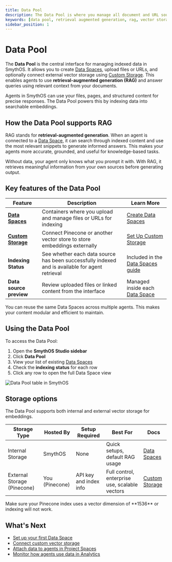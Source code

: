 ```yaml
---
title: Data Pool
description: The Data Pool is where you manage all document and URL sources used for retrieval-augmented generation (RAG) in SmythOS. Learn how to create Data Spaces and configure custom vector storage.
keywords: [data pool, retrieval augmented generation, rag, vector storage, pinecone, data spaces, custom storage, smythos indexing]
sidebar_position: 1
---
```


# Data Pool

The **Data Pool** is the central interface for managing indexed data in SmythOS. It allows you to create [Data Spaces](/docs/agent-collaboration/data-pool/data-spaces), upload files or URLs, and optionally connect external vector storage using [Custom Storage](/docs/agent-collaboration/data-pool/custom-storage). This enables agents to use **retrieval-augmented generation (RAG)** and answer queries using relevant context from your documents.

<InfoCallout title="What the Data Pool enables">
Agents in SmythOS can use your files, pages, and structured content for precise responses. The Data Pool powers this by indexing data into searchable embeddings.
</InfoCallout>

<Spacer size="md" />

## How the Data Pool supports RAG

RAG stands for **retrieval-augmented generation**. When an agent is connected to a [Data Space](/docs/agent-collaboration/data-pool/data-spaces), it can search through indexed content and use the most relevant snippets to generate informed answers. This makes your agents more accurate, grounded, and useful for knowledge-based tasks.

<SuccessCallout title="RAG gives your agent real knowledge">
Without data, your agent only knows what you prompt it with. With RAG, it retrieves meaningful information from your own sources before generating output.
</SuccessCallout>

<Spacer size="md" />

## Key features of the Data Pool

| Feature                              | Description                                                                                             | Learn More                                                                 |
|--------------------------------------|---------------------------------------------------------------------------------------------------------|-----------------------------------------------------------------------------|
| **[Data Spaces](/docs/agent-collaboration/data-pool/data-spaces)**       | Containers where you upload and manage files or URLs for indexing                                        | [Create Data Spaces](/docs/agent-collaboration/data-pool/data-spaces) |
| **[Custom Storage](/docs/agent-collaboration/data-pool/custom-storage)**             | Connect Pinecone or another vector store to store embeddings externally                                 | [Set Up Custom Storage](/docs/agent-collaboration/data-pool/custom-storage)                               |
| **Indexing Status**                  | See whether each data source has been successfully indexed and is available for agent retrieval         | Included in the [Data Spaces guide](/docs/agent-collaboration/data-pool/data-spaces#indexing-behavior) |
| **Data source preview**              | Review uploaded files or linked content from the interface                                               | Managed inside each [Data Space](/docs/agent-collaboration/data-pool/data-spaces) |

<TipCallout title="Use one Data Pool, many agents">
You can reuse the same Data Spaces across multiple agents. This makes your content modular and efficient to maintain.
</TipCallout>

<Spacer size="md" />

## Using the Data Pool

To access the Data Pool:

1. Open the **SmythOS Studio sidebar**
2. Click **Data Pool**
3. View your list of existing [Data Spaces](/docs/agent-collaboration/data-pool/data-spaces)
4. Check the **indexing status** for each row
5. Click any row to open the full Data Space view

<Image src="/docs/img/agent_collaboration/data-pool-main.jpg" alt="Data Pool table in SmythOS" caption="The Data Pool shows your content containers, index status, and linked storage at a glance." />

<Spacer size="md" />

## Storage options

The Data Pool supports both internal and external vector storage for embeddings.

| Storage Type                      | Hosted By      | Setup Required        | Best For                                       | Docs                           |
|----------------------------------|----------------|------------------------|------------------------------------------------|--------------------------------|
| Internal Storage                 | SmythOS        | None                   | Quick setups, default RAG usage                | [Data Spaces](/docs/agent-collaboration/data-pool/data-spaces) |
| External Storage (Pinecone)      | You (Pinecone) | API key and index info | Full control, enterprise use, scalable vectors | [Custom Storage](/docs/agent-collaboration/data-pool/custom-storage)         |

<WarningCallout title="Pinecone index requirement">
Make sure your Pinecone index uses a vector dimension of **1536** or indexing will not work.
</WarningCallout>

<Spacer size="md" />

## What's Next

- [Set up your first Data Space](/docs/agent-collaboration/data-pool/data-spaces)
- [Connect custom vector storage](/docs/agent-collaboration/data-pool/custom-storage)
- [Attach data to agents in Project Spaces](/docs/agent-collaboration/spaces)
- [Monitor how agents use data in Analytics](/docs/agent-collaboration/analytics)

